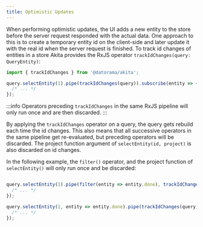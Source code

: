 ```yaml
---
title: Optimistic Updates
---
```


When performing optimistic updates, the UI adds a new entity to the store before the server request responded with the actual data.
One approach to this is to create a temporary entity id on the client-side and later update it with the real id when the server request is finished.
To track id changes of entities in a store Akita provides the RxJS operator `trackIdChanges(query: QueryEntity)`:

```ts
import { trackIdChanges } from '@datorama/akita';

query.selectEntity(1).pipe(trackIdChanges(query)).subscribe(entity => {
  /* ... */
});

```

:::info
Operators preceding `trackIdChanges` in the same RxJS pipeline will only run once and are then discarded.
:::

By applying the `trackIdChanges` operator on a query, the query gets rebuild each time the id changes.
This also means that all successive operators in the same pipeline get re-evaluated, but preceding operators will be discarded.
The project function argument of `selectEntity(id, project)` is also discarded on id changes.

In the following example, the `filter()` operator, and the project function of `selectEntity()` will only run once and be discarded:
```ts

query.selectEntity(1).pipe(filter(entity => entity.done), trackIdChanges(query)).subscribe(entity => {
  /* ... */
});

query.selectEntity(1, entity => entity.done).pipe(trackIdChanges(query)).subscribe(entity => {
  /* ... */
});

```
